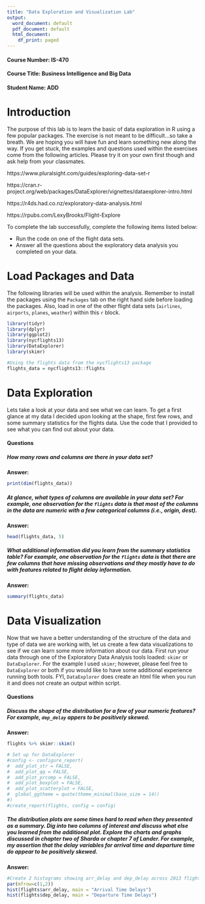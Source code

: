 ```yaml
---
title: "Data Exploration and Visualization Lab"
output:
  word_document: default
  pdf_document: default
  html_document:
    df_print: paged
---
```


#### Course Number: IS-470
#### Course Title: Business Intelligence and Big Data
#### Student Name: ADD

# Introduction

The purpose of this lab is to learn the basic of data exploration in R using a few popular packages. The exercise is not meant to be difficult...so take a breath. We are hoping you will have fun and learn something new along the way.
If you get stuck, the examples and questions used within the exercises come from the following articles. Please try it on your own first though and ask help from your classmates.

https://www.pluralsight.com/guides/exploring-data-set-r

https://cran.r-project.org/web/packages/DataExplorer/vignettes/dataexplorer-intro.html

https://r4ds.had.co.nz/exploratory-data-analysis.html

https://rpubs.com/LexyBrooks/Flight-Explore

To complete the lab successfully, complete the following items listed below:

- Run the code on one of the flight data sets.
- Answer all the questions about the exploratory data analysis you completed on your data.

# Load Packages and Data

The following libraries will be used within the analysis. Remember to install the packages using the `Packages` tab on the right hand side before loading the packages. Also, load in one of the other flight data sets (`airlines`, `airports`, `planes`, `weather`) within this `r` block. 

```r
library(tidyr)
library(dplyr)
library(ggplot2)
library(nycflights13)
library(DataExplorer)
library(skimr)

#Using the flights data from the nycflights13 package
flights_data = nycflights13::flights
```

# Data Exploration
Lets take a look at your data and see what we can learn. To get a first glance at my data I decided upon looking at the shape, first few rows, and some summary statistics for the flights data. Use the code that I provided to see what you can find out about your data.

#### Questions

##### How many rows and columns are there in your data set?

**Answer:** 

```r
print(dim(flights_data))
```

##### At glance, what types of columns are available in your data set? For example, one observation for the `flights` data is that most of the columns in the data are numeric with a few categorical columns (i.e., origin, dest).

**Answer:** 

```r
head(flights_data, 5)
```

##### What additional information did you learn from the summary statistics table? For example, one observation for the `flights` data is that there are few columns that have missing observations and they mostly have to do with features related to flight delay information. 

**Answer:** 

```r
summary(flights_data)
```

# Data Visualization
Now that we have a better understanding of the structure of the data and type of data we are working with, let us create a few data visualizations to see if we can learn some more information about our data. First run your data through one of the Exploratory Data Analysis tools loaded: `skimr` or `DataExplorer`. For the example I used `skimr`; however, please feel free to `DataExplorer` or both if you would like to have some additional experience running both tools. FYI, `DataExplorer` does create an html file when you run it and does not create an output within script.

#### Questions

##### Discuss the shape of the distribution for a few of your numeric features? For example, `dep_delay` appers to be positively skewed. 
**Answer:** 

```r
flights %>% skimr::skim()

# Set up for DataExplorer
#config <- configure_report(
#  add_plot_str = FALSE,
#  add_plot_qq = FALSE,
#  add_plot_prcomp = FALSE,
#  add_plot_boxplot = FALSE,
#  add_plot_scatterplot = FALSE,
#  global_ggtheme = quote(theme_minimal(base_size = 14))
#)
#create_report(flights, config = config)
```

##### The distribution plots are some times hard to read when they presented as a summary. Dig into two columns of interest and discuss what else you learned from the additional plot. Explore the charts and graphs discussed in chapter two of Sharda or chapter 7 of Lander. For example, my assertion that the delay variables for arrival time and departure time do appear to be positively skewed. 

**Answer:** 

```r
#Create 2 histograms showing arr_delay and dep_delay across 2013 flights
par(mfrow=c(1,2))
hist(flights$arr_delay, main = "Arrival Time Delays")
hist(flights$dep_delay, main = "Departure Time Delays")
```